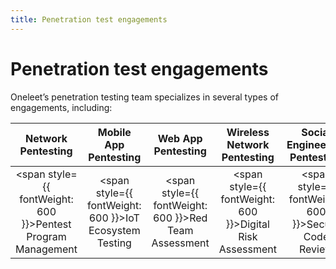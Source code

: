 ```yaml
---
title: Penetration test engagements
---
```


# Penetration test engagements

Oneleet’s penetration testing team specializes in several types of engagements, including:

|                         Network Pentesting                          |                     Mobile App Pentesting                      |                      Web App Pentesting                      |                   Wireless Network Pentesting                    |                Social Engineering Pentesting                |
| :-----------------------------------------------------------------: | :------------------------------------------------------------: | :----------------------------------------------------------: | :--------------------------------------------------------------: | :---------------------------------------------------------: |
| <span style={{ fontWeight: 600 }}>Pentest Program Management</span> | <span style={{ fontWeight: 600 }}>IoT Ecosystem Testing</span> | <span style={{ fontWeight: 600 }}>Red Team Assessment</span> | <span style={{ fontWeight: 600 }}>Digital Risk Assessment</span> | <span style={{ fontWeight: 600 }}>Secure Code Review</span> |
